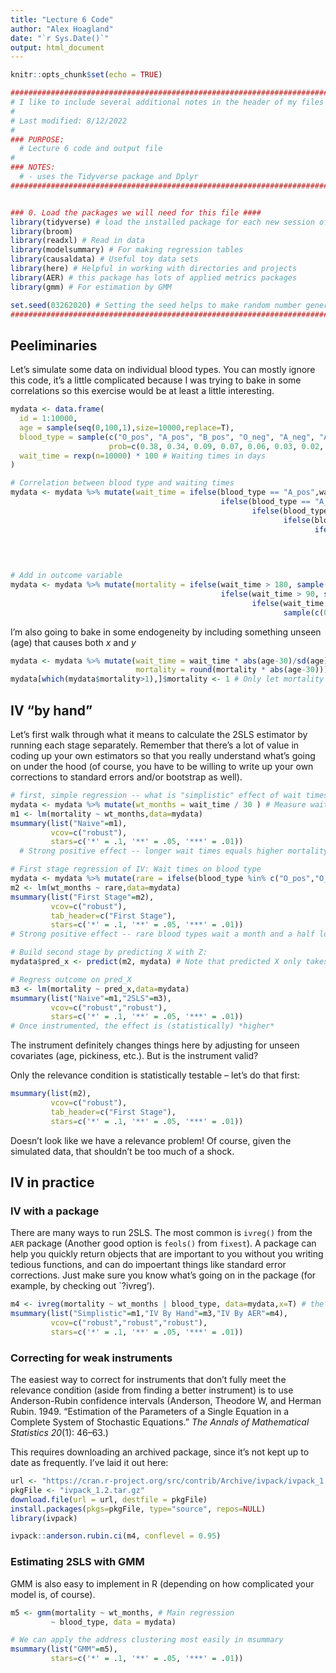 ```yaml
---
title: "Lecture 6 Code"
author: "Alex Hoagland"
date: "`r Sys.Date()`"
output: html_document
---
```


```r
knitr::opts_chunk$set(echo = TRUE)
```

```r
################################################################################
# I like to include several additional notes in the header of my files here:
#
# Last modified: 8/12/2022
#
### PURPOSE:
  # Lecture 6 code and output file
# 
### NOTES:
  # - uses the Tidyverse package and Dplyr
################################################################################


### 0. Load the packages we will need for this file ####
library(tidyverse) # load the installed package for each new session of R
library(broom)
library(readxl) # Read in data
library(modelsummary) # For making regression tables
library(causaldata) # Useful toy data sets
library(here) # Helpful in working with directories and projects
library(AER) # this package has lots of applied metrics packages
library(gmm) # For estimation by GMM

set.seed(03262020) # Setting the seed helps to make random number generators give us the same numbers across machines
################################################################################
```

## Peeliminaries

Let's simulate some data on individual blood types. You can mostly ignore this code, it's a little complicated because I was trying to bake in some correlations so this exercise would be at least a little interesting.

```r

mydata <- data.frame(
  id = 1:10000,
  age = sample(seq(0,100,1),size=10000,replace=T),
  blood_type = sample(c("O_pos", "A_pos", "B_pos", "O_neg", "A_neg", "AB_pos", "B_neg", "AB_neg"), size=10000, replace=T, 
                      prob=c(0.38, 0.34, 0.09, 0.07, 0.06, 0.03, 0.02, 0.01)), # https://www.statista.com/statistics/1112664/blood-type-distribution-us/
  wait_time = rexp(n=10000) * 100 # Waiting times in days
)

# Correlation between blood type and waiting times
mydata <- mydata %>% mutate(wait_time = ifelse(blood_type == "A_pos",wait_time * 0.12, 
                                               ifelse(blood_type == "A_neg", wait_time * 0.12,
                                                      ifelse(blood_type == "B_pos", wait_time * 0.46,
                                                             ifelse(blood_type == "B_neg", wait_time * 0.46,
                                                                    ifelse(blood_type == "AB_pos", wait_time * 0.05,
                                                                           ifelse(blood_type == "AB_neg", wait_time * 0.05,
                                                                                  ifelse(blood_type == "O_pos", wait_time * 0.54,
                                                                                         wait_time * 0.54))))))))

# Add in outcome variable
mydata <- mydata %>% mutate(mortality = ifelse(wait_time > 180, sample(c(0,1), size=10000, replace = T, prob = c(0.75, 0.25)), 
                                               ifelse(wait_time > 90, sample(c(0,1), size=10000, replace = T, prob = c(0.8, 0.2)),
                                                      ifelse(wait_time > 60, sample(c(0,1), size=10000, replace = T, prob = c(0.9, 0.1)),
                                                             sample(c(0,1), size=10000, replace = T, prob = c(0.97, 0.03)))))) # Probability of mortality depends on wait times 
```

I'm also going to bake in some endogeneity by including something unseen (age) that causes both $x$ and $y$

```r
mydata <- mydata %>% mutate(wait_time = wait_time * abs(age-30)/sd(age), 
                            mortality = round(mortality * abs(age-30)))
mydata[which(mydata$mortality>1),]$mortality <- 1 # Only let mortality be factor variable
```

## IV "by hand"

Let's first walk through what it means to calculate the 2SLS estimator by running each stage separately. Remember that there's a lot of value in coding up your own estimators so that you really understand what's going on under the hood (of course, you have to be willing to write up your own corrections to standard errors and/or bootstrap as well).

```r

# first, simple regression -- what is "simplistic" effect of wait times on mortality? 
mydata <- mydata %>% mutate(wt_months = wait_time / 30 ) # Measure wait times in months
m1 <- lm(mortality ~ wt_months,data=mydata)
msummary(list("Naive"=m1),
         vcov=c("robust"),
         stars=c('*' = .1, '**' = .05, '***' = .01))
  # Strong positive effect -- longer wait times equals higher mortality. 

# First stage regression of IV: Wait times on blood type
mydata <- mydata %>% mutate(rare = ifelse(blood_type %in% c("O_pos","O_neg","B_pos","B_neg"), 1, 0))
m2 <- lm(wt_months ~ rare,data=mydata)
msummary(list("First Stage"=m2),
         vcov=c("robust"),
         tab_header=c("First Stage"),
         stars=c('*' = .1, '**' = .05, '***' = .01))
# Strong positive effect -- rare blood types wait a month and a half longer than others

# Build second stage by predicting X with Z: 
mydata$pred_x <- predict(m2, mydata) # Note that predicted X only takes on two values -- why?

# Regress outcome on pred_X
m3 <- lm(mortality ~ pred_x,data=mydata)
msummary(list("Naive"=m1,"2SLS"=m3),
         vcov=c("robust","robust"),
         stars=c('*' = .1, '**' = .05, '***' = .01))
# Once instrumented, the effect is (statistically) *higher* 
```

The instrument definitely changes things here by adjusting for unseen covariates (age, pickiness, etc.). But is the instrument valid?

Only the relevance condition is statistically testable -- let's do that first:

```r
msummary(list(m2),
         vcov=c("robust"),
         tab_header=c("First Stage"),
         stars=c('*' = .1, '**' = .05, '***' = .01))
```

Doesn't look like we have a relevance problem! Of course, given the simulated data, that shouldn't be too much of a shock.

## IV in practice

### IV with a package

There are many ways to run 2SLS. The most common is `ivreg()` from the `AER` package (Another good option is `feols()` from `fixest`). A package can help you quickly return objects that are important to you without you writing tedious functions, and can do impoertant things like standard error corrections. Just make sure you know what's going on in the package (for example, by checking out \`?ivreg').

```r
m4 <- ivreg(mortality ~ wt_months | blood_type, data=mydata,x=T) # the function of use is ivreg
msummary(list("Simplistic"=m1,"IV By Hand"=m3,"IV By AER"=m4),
         vcov=c("robust","robust","robust"),
         stars=c('*' = .1, '**' = .05, '***' = .01))
```

### Correcting for weak instruments

The easiest way to correct for instruments that don't fully meet the relevance condition (aside from finding a better instrument) is to use Anderson-Rubin confidence intervals (Anderson, Theodore W, and Herman Rubin. 1949. "Estimation of the Parameters of a Single Equation in a Complete System of Stochastic Equations." *The Annals of Mathematical Statistics 20*(1): 46--63.)

This requires downloading an archived package, since it's not kept up to date as frequently. I've laid it out here:

```r
url <- "https://cran.r-project.org/src/contrib/Archive/ivpack/ivpack_1.2.tar.gz"
pkgFile <- "ivpack_1.2.tar.gz"
download.file(url = url, destfile = pkgFile)
install.packages(pkgs=pkgFile, type="source", repos=NULL)
library(ivpack) 

ivpack::anderson.rubin.ci(m4, conflevel = 0.95)
```

### Estimating 2SLS with GMM

GMM is also easy to implement in R (depending on how complicated your model is, of course).

```r
m5 <- gmm(mortality ~ wt_months, # Main regression
         ~ blood_type, data = mydata)

# We can apply the address clustering most easily in msummary
msummary(list("GMM"=m5),
         stars=c('*' = .1, '**' = .05, '***' = .01))
```
